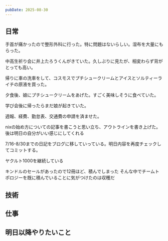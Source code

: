 ```yaml
---
pubDate: 2025-08-30
---
```



## 日常

手首が痛かったので整形外科に行った。特に問題はないらしい。湿布を大量にもらった。

中高生祈り会に井上たろうくんがきていた。久しぶりに見たが、相変わらず背がとっても高い。

帰りに車の洗車をして、コスモスでプチシュークリームとアイスとソルティーライチの原液を買った。

夕食後、娘にプチシュークリームをあげた。すごく美味しそうに食べていた。

学び会後に帰ったらまだ娘が起きていた。

週報、経費、勤怠表、交通費の申請を済ませた。

nixの始め方についての記事を書こうと思い立ち、アウトラインを書き上げた。後は明日の自分がいい感じにしてくれる

7/16-8/30までの日記をブログに移していっている。明日内容を再度チェックしてコミットする。

ヤクルト1000を継続している

キンドルのセールがあったので12冊ほど、積んでしまった
そんな中でチームトポロジーを既に積んでいることに気がつけたのは収穫だ

## 技術


## 仕事


## 明日以降やりたいこと
